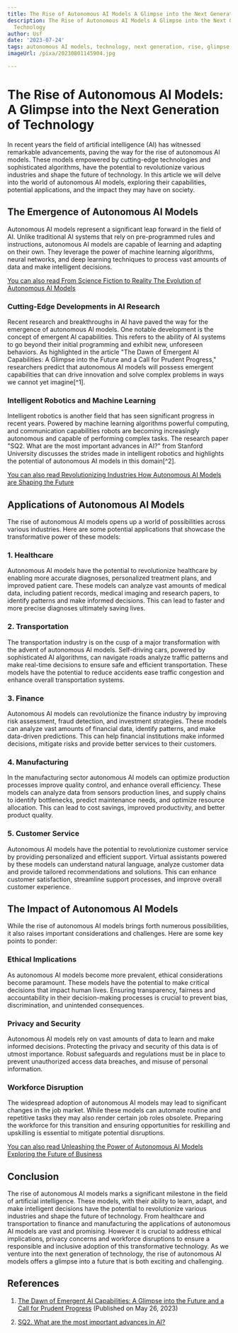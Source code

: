 ```yaml
---
title: The Rise of Autonomous AI Models A Glimpse into the Next Generation of Technology
description: The Rise of Autonomous AI Models A Glimpse into the Next Generation of
  Technology
author: Usf
date: '2023-07-24'
tags: autonomous AI models, technology, next generation, rise, glimpse
imageUrl: /pixa/20230801145904.jpg

---
```

# The Rise of Autonomous AI Models:  A Glimpse into the Next Generation  of Technology

In recent years the field of artificial intelligence  (AI) has witnessed remarkable advancements, paving the way for the rise of autonomous AI models. These models empowered by cutting-edge technologies and sophisticated algorithms,  have  the potential to revolutionize various industries and shape the  future of technology. In this article we will  delve into the world of autonomous AI  models, exploring their capabilities, potential applications, and the  impact they may have on society.

## The Emergence of Autonomous AI  Models

Autonomous  AI models represent a significant leap  forward in the field  of AI. Unlike traditional AI systems that rely on pre-programmed rules and  instructions, autonomous AI models are capable of learning and adapting on their own. They leverage the power of machine  learning algorithms,  neural networks, and deep learning techniques to process vast amounts of data and make intelligent decisions.

[You can also read From Science  Fiction to Reality The Evolution of Autonomous AI  Models](From%20Science%20Fiction%20to%20Reality%20The%20Evolution%20of%20Autonomous%20AI%20Models)


### Cutting-Edge Developments in AI Research

Recent research and breakthroughs in AI have  paved the way for the emergence of  autonomous AI models. One notable development is the concept of emergent AI capabilities. This refers to the ability of AI systems  to go beyond their initial programming and  exhibit new, unforeseen behaviors. As highlighted in the article  "The  Dawn of Emergent AI Capabilities: A Glimpse into the  Future and  a Call for Prudent Progress," researchers predict that autonomous AI models  will possess emergent capabilities that  can drive innovation and solve  complex problems in ways we cannot yet imagine[^1].

### Intelligent  Robotics and Machine Learning

Intelligent robotics is another field that has seen significant progress  in recent years. Powered by machine  learning algorithms powerful computing,  and communication capabilities robots are becoming increasingly  autonomous and capable of performing complex tasks. The  research paper "SQ2.  What are the  most important advances in AI?" from Stanford University discusses the strides made in intelligent robotics and highlights the potential of autonomous AI models in this domain[^2].

[You can also read Revolutionizing Industries How  Autonomous AI Models are Shaping the  Future](Revolutionizing%20Industries%20How%20Autonomous%20AI%20Models%20are%20Shaping%20the%20Future)


## Applications of Autonomous  AI Models

The rise  of autonomous AI models opens  up a world of possibilities  across various industries. Here  are some potential applications that showcase the transformative power of these models:

### 1. Healthcare

Autonomous AI models have the potential to revolutionize healthcare by enabling more accurate diagnoses, personalized treatment plans, and improved patient care. These models  can analyze vast amounts of medical data, including patient records, medical imaging and research papers, to identify patterns and make informed decisions. This can lead to faster and more precise diagnoses ultimately saving lives.

### 2. Transportation

The transportation industry is on the  cusp of a major transformation with  the advent  of autonomous AI models. Self-driving  cars, powered by sophisticated AI algorithms, can navigate roads analyze traffic patterns and make real-time decisions to  ensure safe  and efficient transportation. These models have the potential to reduce accidents ease  traffic congestion and  enhance overall transportation systems.

### 3. Finance

Autonomous  AI models can revolutionize the finance industry by improving risk assessment, fraud detection, and investment strategies. These models can analyze vast amounts of financial data, identify  patterns,  and make data-driven predictions. This  can help financial institutions  make informed  decisions, mitigate risks and provide better services to  their customers.

### 4. Manufacturing

In the manufacturing sector autonomous AI models can optimize production processes improve  quality control, and enhance overall efficiency.  These  models can analyze data from sensors production lines, and supply chains to identify bottlenecks, predict maintenance needs, and optimize resource allocation. This can lead to cost savings, improved productivity, and better product quality.

### 5. Customer Service

Autonomous AI models have the potential to revolutionize  customer service by providing personalized and efficient support. Virtual assistants powered by these models can understand natural language, analyze customer data  and provide tailored recommendations and solutions. This can enhance customer satisfaction, streamline support processes, and improve overall customer experience.

## The Impact of Autonomous AI Models

While the rise of  autonomous AI models brings forth numerous possibilities, it also raises  important considerations and challenges. Here are some key points to ponder:

### Ethical Implications

As autonomous AI models become more prevalent, ethical considerations become paramount. These  models have the potential to make critical  decisions that impact  human lives. Ensuring transparency, fairness  and  accountability in their decision-making processes is crucial to prevent bias, discrimination, and unintended consequences.

### Privacy and Security

Autonomous AI models rely on  vast amounts of data to learn and make informed decisions. Protecting the privacy and security  of this data is of utmost importance. Robust safeguards and regulations must be in place to  prevent unauthorized access data breaches, and misuse of  personal information.

### Workforce Disruption

The widespread adoption of autonomous AI models may lead  to significant changes in the job market. While these models can automate  routine and repetitive tasks they may  also render certain job roles obsolete. Preparing  the workforce  for this transition and ensuring opportunities for reskilling and  upskilling  is essential to  mitigate potential disruptions.

[You can also read Unleashing the Power of Autonomous AI Models Exploring the Future of Business](Unleashing%20the%20Power%20of%20Autonomous%20AI%20Models%20Exploring%20the%20Future%20of%20Business)


## Conclusion

The rise of autonomous  AI models marks a significant milestone in the field of artificial intelligence. These models, with their ability  to learn,  adapt, and make intelligent  decisions have  the potential to revolutionize various industries and shape the future of  technology.  From healthcare and transportation to finance and manufacturing the  applications of autonomous AI  models are vast and promising. However it is crucial to address ethical implications, privacy concerns and workforce disruptions to ensure a responsible and inclusive adoption of this transformative technology. As we  venture into the next generation of technology, the rise of  autonomous AI models offers a glimpse into  a  future that is both exciting and challenging.

## References

1. [The Dawn of Emergent AI Capabilities: A Glimpse into the Future and a Call for Prudent Progress](https://www.linkedin.com/pulse/dawn-emergent-ai-capabilities-glimpse-future-call-prudent-sherrod) (Published on May 26, 2023)

2. [SQ2. What are the most important advances in AI?](https://ai100.stanford.edu/gathering-strength-gathering-storms-one-hundred-year-study-artificial-intelligence-ai100-2021-1/sq2)